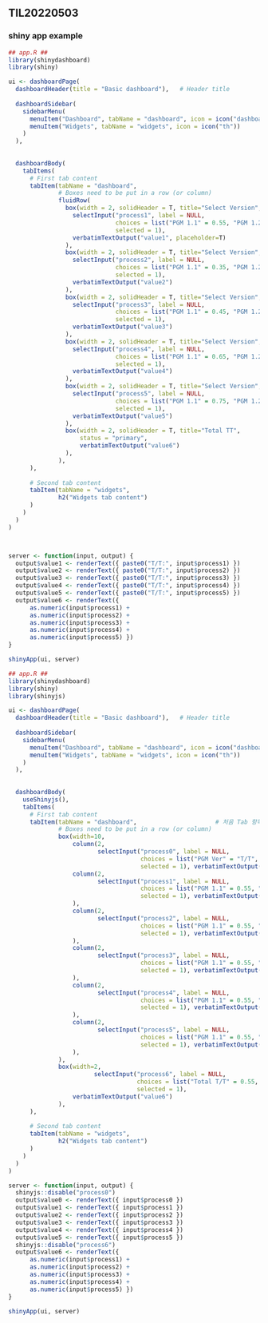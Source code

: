## TIL20220503

### shiny app example

```R
## app.R ##
library(shinydashboard)
library(shiny)

ui <- dashboardPage(
  dashboardHeader(title = "Basic dashboard"),   # Header title
  
  dashboardSidebar(
    sidebarMenu(
      menuItem("Dashboard", tabName = "dashboard", icon = icon("dashboard")),
      menuItem("Widgets", tabName = "widgets", icon = icon("th"))
    )
  ),
  
  
  dashboardBody(
    tabItems(
      # First tab content
      tabItem(tabName = "dashboard",
              # Boxes need to be put in a row (or column)
              fluidRow(
                box(width = 2, solidHeader = T, title="Select Version",
                  selectInput("process1", label = NULL,
                              choices = list("PGM 1.1" = 0.55, "PGM 1.2" = 0.57, "PGM 1.3" = 0.52), 
                              selected = 1),
                  verbatimTextOutput("value1", placeholder=T)
                ),
                box(width = 2, solidHeader = T, title="Select Version",
                  selectInput("process2", label = NULL, 
                              choices = list("PGM 1.1" = 0.35, "PGM 1.2" = 0.37, "PGM 1.3" = 0.32), 
                              selected = 1),
                  verbatimTextOutput("value2")
                ),
                box(width = 2, solidHeader = T, title="Select Version",
                  selectInput("process3", label = NULL, 
                              choices = list("PGM 1.1" = 0.45, "PGM 1.2" = 0.47, "PGM 1.3" = 0.42), 
                              selected = 1),
                  verbatimTextOutput("value3")
                ),
                box(width = 2, solidHeader = T, title="Select Version",
                  selectInput("process4", label = NULL, 
                              choices = list("PGM 1.1" = 0.65, "PGM 1.2" = 0.67, "PGM 1.3" = 0.62), 
                              selected = 1),
                  verbatimTextOutput("value4")
                ),
                box(width = 2, solidHeader = T, title="Select Version",
                  selectInput("process5", label = NULL, 
                              choices = list("PGM 1.1" = 0.75, "PGM 1.2" = 0.77, "PGM 1.3" = 0.72), 
                              selected = 1),
                  verbatimTextOutput("value5")
                ),
                box(width = 2, solidHeader = T, title="Total TT",
                    status = "primary",
                    verbatimTextOutput("value6")
                ),
              ),
      ),
      
      # Second tab content
      tabItem(tabName = "widgets",
              h2("Widgets tab content")
      )
    )
  )
)



server <- function(input, output) {
  output$value1 <- renderText({ paste0("T/T:", input$process1) })
  output$value2 <- renderText({ paste0("T/T:", input$process2) })
  output$value3 <- renderText({ paste0("T/T:", input$process3) })
  output$value4 <- renderText({ paste0("T/T:", input$process4) })
  output$value5 <- renderText({ paste0("T/T:", input$process5) })
  output$value6 <- renderText({ 
      as.numeric(input$process1) + 
      as.numeric(input$process2) + 
      as.numeric(input$process3) + 
      as.numeric(input$process4) + 
      as.numeric(input$process5) })
}

shinyApp(ui, server)

```

```R
## app.R ##
library(shinydashboard)
library(shiny)
library(shinyjs)

ui <- dashboardPage(
  dashboardHeader(title = "Basic dashboard"),   # Header title
  
  dashboardSidebar(
    sidebarMenu(
      menuItem("Dashboard", tabName = "dashboard", icon = icon("dashboard")), # Tab 항목 추가
      menuItem("Widgets", tabName = "widgets", icon = icon("th"))
    )
  ),
  
  
  dashboardBody(
    useShinyjs(),
    tabItems(
      # First tab content
      tabItem(tabName = "dashboard",                      # 처음 Tab 항목에 box들 포함
              # Boxes need to be put in a row (or column)
              box(width=10,
                  column(2,
                         selectInput("process0", label = NULL,
                                     choices = list("PGM Ver" = "T/T", "PGM 1.2" = 0.57, "PGM 1.3" = 0.52), 
                                     selected = 1), verbatimTextOutput("value0")),
                  column(2,
                         selectInput("process1", label = NULL,
                                     choices = list("PGM 1.1" = 0.55, "PGM 1.2" = 0.57, "PGM 1.3" = 0.52), 
                                     selected = 1), verbatimTextOutput("value1")
                  ),
                  column(2,
                         selectInput("process2", label = NULL,
                                     choices = list("PGM 1.1" = 0.55, "PGM 1.2" = 0.57, "PGM 1.3" = 0.52), 
                                     selected = 1), verbatimTextOutput("value2")
                  ),
                  column(2,
                         selectInput("process3", label = NULL,
                                     choices = list("PGM 1.1" = 0.55, "PGM 1.2" = 0.57, "PGM 1.3" = 0.52), 
                                     selected = 1), verbatimTextOutput("value3")
                  ),
                  column(2,
                         selectInput("process4", label = NULL,
                                     choices = list("PGM 1.1" = 0.55, "PGM 1.2" = 0.57, "PGM 1.3" = 0.52), 
                                     selected = 1), verbatimTextOutput("value4")
                  ),
                  column(2,
                         selectInput("process5", label = NULL,
                                     choices = list("PGM 1.1" = 0.55, "PGM 1.2" = 0.57, "PGM 1.3" = 0.52), 
                                     selected = 1), verbatimTextOutput("value5")
                  ),
              ),
              box(width=2,
                        selectInput("process6", label = NULL,
                                    choices = list("Total T/T" = 0.55, "PGM 1.2" = 0.57, "PGM 1.3" = 0.52),
                                    selected = 1),
                  verbatimTextOutput("value6")
              ),
      ),
      
      # Second tab content
      tabItem(tabName = "widgets",
              h2("Widgets tab content")
      )
    )
  )
)

server <- function(input, output) {
  shinyjs::disable("process0")
  output$value0 <- renderText({ input$process0 })
  output$value1 <- renderText({ input$process1 })
  output$value2 <- renderText({ input$process2 })
  output$value3 <- renderText({ input$process3 })
  output$value4 <- renderText({ input$process4 })
  output$value5 <- renderText({ input$process5 })
  shinyjs::disable("process6")
  output$value6 <- renderText({ 
      as.numeric(input$process1) + 
      as.numeric(input$process2) + 
      as.numeric(input$process3) + 
      as.numeric(input$process4) + 
      as.numeric(input$process5) })
}

shinyApp(ui, server)
```